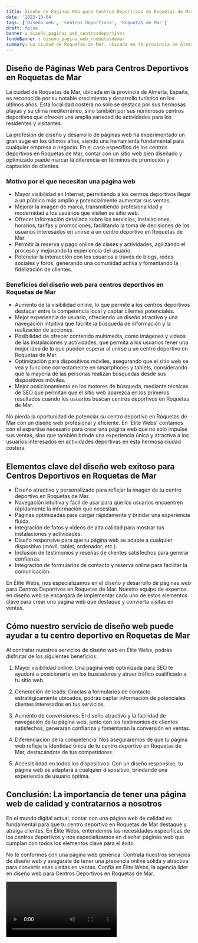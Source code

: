 ```yaml
---
title: Diseño de Páginas Web para Centros Deportivos en Roquetas de Mar
date: '2023-10-04'
tags: ['Diseño web', 'Centros Deportivos', 'Roquetas de Mar']
draft: false
banner : diseño_paginas_web_centrosdeportivos
fondoBanner : diseño_pagina_web_roquetasdemar
summary: La ciudad de Roquetas de Mar, ubicada en la provincia de Almería, España, es reconocida por su notable crecimiento y desarrollo turístico en los últimos años. Esta localidad costera no solo se destaca por sus hermosas playas y su clima mediterráneo, sino también por sus numerosos centros deportivos que ofrecen una amplia variedad de actividades para los residentes y visitantes.
---
```


## Diseño de Páginas Web para Centros Deportivos en Roquetas de Mar

La ciudad de Roquetas de Mar, ubicada en la provincia de Almería, España, es reconocida por su notable crecimiento y desarrollo turístico en los últimos años. Esta localidad costera no solo se destaca por sus hermosas playas y su clima mediterráneo, sino también por sus numerosos centros deportivos que ofrecen una amplia variedad de actividades para los residentes y visitantes.

La profesión de diseño y desarrollo de páginas web ha experimentado un gran auge en los últimos años, siendo una herramienta fundamental para cualquier empresa o negocio. En el caso específico de los centros deportivos en Roquetas de Mar, contar con un sitio web bien diseñado y optimizado puede marcar la diferencia en términos de promoción y captación de clientes.

### Motivo por el que necesitan una página web

- Mayor visibilidad en Internet, permitiendo a los centros deportivos llegar a un público más amplio y potencialmente aumentar sus ventas.
- Mejorar la imagen de marca, transmitiendo profesionalidad y modernidad a los usuarios que visiten su sitio web.
- Ofrecer información detallada sobre los servicios, instalaciones, horarios, tarifas y promociones, facilitando la toma de decisiones de los usuarios interesados en unirse a un centro deportivo en Roquetas de Mar.
- Permitir la reserva y pago online de clases y actividades, agilizando el proceso y mejorando la experiencia del usuario.
- Potenciar la interacción con los usuarios a través de blogs, redes sociales y foros, generando una comunidad activa y fomentando la fidelización de clientes.

### Beneficios del diseño web para centros deportivos en Roquetas de Mar

- Aumento de la visibilidad online, lo que permite a los centros deportivos destacar entre la competencia local y captar clientes potenciales.
- Mejor experiencia de usuario, ofreciendo un diseño atractivo y una navegación intuitiva que facilite la búsqueda de información y la realización de acciones.
- Posibilidad de ofrecer contenido multimedia, como imágenes y videos de las instalaciones y actividades, que permita a los usuarios tener una mejor idea de lo que pueden esperar al unirse a un centro deportivo en Roquetas de Mar.
- Optimización para dispositivos móviles, asegurando que el sitio web se vea y funcione correctamente en smartphones y tablets, considerando que la mayoría de las personas realizan búsquedas desde sus dispositivos móviles.
- Mejor posicionamiento en los motores de búsqueda, mediante técnicas de SEO que permitan que el sitio web aparezca en los primeros resultados cuando los usuarios buscan centros deportivos en Roquetas de Mar.

No pierda la oportunidad de potenciar su centro deportivo en Roquetas de Mar con un diseño web profesional y eficiente. En 'Élite Webs' contamos con el expertise necesario para crear una página web que no solo impulse sus ventas, sino que también brinde una experiencia única y atractiva a los usuarios interesados en actividades deportivas en esta hermosa ciudad costera.

<GifSeo />

<Cta />

## Elementos clave del diseño web exitoso para Centros Deportivos en Roquetas de Mar

- Diseño atractivo y personalizado para reflejar la imagen de tu centro deportivo en Roquetas de Mar.
- Navegación intuitiva y fácil de usar para que los usuarios encuentren rápidamente la información que necesitan.
- Páginas optimizadas para cargar rápidamente y brindar una experiencia fluida.
- Integración de fotos y videos de alta calidad para mostrar tus instalaciones y actividades.
- Diseño responsive para que tu página web se adapte a cualquier dispositivo (móvil, tablet, ordenador, etc.).
- Inclusión de testimonios y reseñas de clientes satisfechos para generar confianza.
- Integración de formularios de contacto y reserva online para facilitar la comunicación.

En Élite Webs, nos especializamos en el diseño y desarrollo de páginas web para Centros Deportivos en Roquetas de Mar. Nuestro equipo de expertos en diseño web se encargará de implementar cada uno de estos elementos clave para crear una página web que destaque y convierta visitas en ventas.

## Cómo nuestro servicio de diseño web puede ayudar a tu centro deportivo en Roquetas de Mar

Al contratar nuestros servicios de diseño web en Élite Webs, podrás disfrutar de los siguientes beneficios:

1. Mayor visibilidad online: Una página web optimizada para SEO te ayudará a posicionarte en los buscadores y atraer tráfico cualificado a tu sitio web.

2. Generación de leads: Gracias a formularios de contacto estratégicamente ubicados, podrás captar información de potenciales clientes interesados en tus servicios.

3. Aumento de conversiones: El diseño atractivo y la facilidad de navegación de tu página web, junto con los testimonios de clientes satisfechos, generarán confianza y fomentarán la conversión en ventas.

4. Diferenciación de la competencia: Nos aseguraremos de que tu página web refleje la identidad única de tu centro deportivo en Roquetas de Mar, destacándote de tus competidores.

5. Accesibilidad en todos los dispositivos: Con un diseño responsive, tu página web se adaptará a cualquier dispositivo, brindando una experiencia de usuario óptima.

## Conclusión: La importancia de tener una página web de calidad y contratarnos a nosotros

En el mundo digital actual, contar con una página web de calidad es fundamental para que tu centro deportivo en Roquetas de Mar destaque y atraiga clientes. En Élite Webs, entendemos las necesidades específicas de los centros deportivos y nos especializamos en diseñar páginas web que cumplan con todos los elementos clave para el éxito.

No te conformes con una página web genérica. Contrata nuestros servicios de diseño web y asegúrate de tener una presencia online sólida y atractiva para convertir esas visitas en ventas. Confía en Élite Webs, la agencia líder en diseño web para Centros Deportivos en Roquetas de Mar.

<Video />

<CtaBot job='Centros Deportivos' city='Roquetas de Mar'/>

<Gmaps query='Roquetas de Mar+españa+maps' />